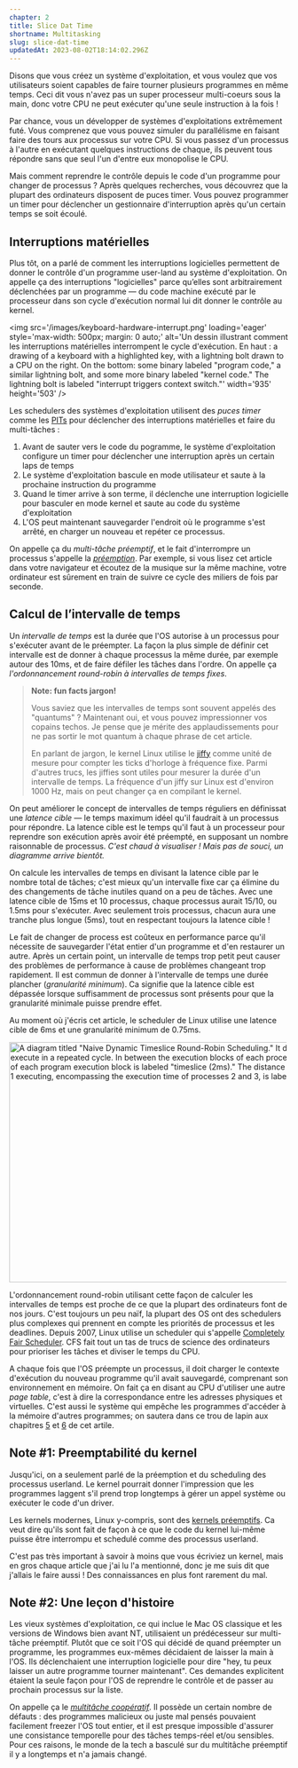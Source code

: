 ```yaml
---
chapter: 2
title: Slice Dat Time
shortname: Multitasking
slug: slice-dat-time
updatedAt: 2023-08-02T18:14:02.296Z
---
```


Disons que vous créez un système d'exploitation, et vous voulez que vos utilisateurs soient capables de faire tourner plusieurs programmes en même temps. Ceci dit vous n'avez pas un super processeur multi-coeurs sous la main, donc votre CPU ne peut exécuter qu'une seule instruction à la fois !

Par chance, vous un développer de systèmes d'exploitations extrêmement futé. Vous comprenez que vous pouvez simuler du parallélisme en faisant faire des tours aux processus sur votre CPU. Si vous passez d'un processus à l'autre en exécutant quelques instructions de chaque, ils peuvent tous répondre sans que seul l'un d'entre eux monopolise le CPU.

Mais comment reprendre le contrôle depuis le code d'un programme pour changer de processus ? Après quelques recherches, vous découvrez que la plupart des ordinateurs disposent de puces timer. Vous pouvez programmer un timer pour déclencher un gestionnaire d'interruption après qu'un certain temps se soit écoulé.

## Interruptions matérielles

Plus tôt, on a parlé de comment les interruptions logicielles permettent de donner le contrôle d'un programme user-land au système d'exploitation. On appelle ça des interruptions "logicielles" parce qu’elles sont arbitrairement déclenchées par un programme — du code machine exécuté par le processeur dans son cycle d'exécution normal lui dit donner le contrôle au kernel.

<img src='/images/keyboard-hardware-interrupt.png' loading='eager' style='max-width: 500px; margin: 0 auto;' alt='Un dessin illustrant comment les interruptions matérielles interrompent le cycle d'exécution. En haut : a drawing of a keyboard with a highlighted key, with a lightning bolt drawn to a CPU on the right. On the bottom: some binary labeled "program code," a similar lightning bolt, and some more binary labeled "kernel code." The lightning bolt is labeled "interrupt triggers context switch."' width='935' height='503' />

Les schedulers des systèmes d'exploitation utilisent des *puces timer* comme les [PITs](https://en.wikipedia.org/wiki/Programmable_interval_timer) pour déclencher des interruptions matérielles et faire du multi-tâches :

1. Avant de sauter vers le code du pogramme, le système d'exploitation configure un timer pour déclencher une interruption après un certain laps de temps
2. Le système d'exploitation bascule en mode utilisateur et saute à la prochaine instruction du programme
3. Quand le timer arrive à son terme, il déclenche une interruption logicielle pour basculer en mode kernel et saute au code du système d'exploitation
4. L'OS peut maintenant sauvegarder l'endroit où le programme s'est arrêté, en charger un nouveau et repéter ce processus.

On appelle ça du *multi-tâche préemptif*, et le fait d'interrompre un processus s'appelle la [*préemption*](https://fr.wikipedia.org/wiki/Multit%C3%A2che_pr%C3%A9emptif). Par exemple, si vous lisez cet article dans votre navigateur et écoutez de la musique sur la même machine, votre ordinateur est sûrement en train de suivre ce cycle des miliers de fois par seconde.

## Calcul de l’intervalle de temps

Un *intervalle de temps* est la durée que l'OS autorise à un processus pour s'exécuter avant de le préempter. La façon la plus simple de définir cet intervalle est de donner à chaque processus la même durée, par exemple autour des 10ms, et de faire défiler les tâches dans l'ordre. On appelle ça *l'ordonnancement round-robin à intervalles de temps fixes*.

> **Note: fun facts jargon!**
> 
> Vous saviez que les intervalles de temps sont souvent appelés des "quantums" ? Maintenant oui, et vous pouvez impressionner vos copains techos. Je pense que je mérite des applaudissements pour ne pas sortir le mot quantum à chaque phrase de cet article.
> 
> En parlant de jargon, le kernel Linux utilise le [jiffy](https://github.com/torvalds/linux/blob/22b8cc3e78f5448b4c5df00303817a9137cd663f/include/linux/jiffies.h) comme unité de mesure pour compter les ticks d'horloge à fréquence fixe. Parmi d'autres trucs, les jiffies sont utiles pour mesurer la durée d'un intervalle de temps. La fréquence d'un jiffy sur Linux est d'environ 1000 Hz, mais on peut changer ça en compilant le kernel.

On peut améliorer le concept de intervalles de temps réguliers en définissat une *latence cible* — le temps maximum idéel qu'il faudrait à un processus pour répondre. La latence cible est le temps qu'il faut à un processeur pour reprendre son exécution après avoir été préempté, en supposant un nombre raisonnable de processus. *C'est chaud à visualiser ! Mais pas de souci, un diagramme arrive bientôt.*

On calcule les intervalles de temps en divisant la latence cible par le nombre total de tâches; c'est mieux qu'un intervalle fixe car ça élimine du des changements de tâche inutiles quand on a peu de tâches. Avec une latence cible de 15ms et 10 processus, chaque processus aurait 15/10, ou 1.5ms pour s'exécuter. Avec seulement trois processus, chacun aura une tranche plus longue (5ms), tout en respectant toujours la latence cible !

Le fait de changer de process est coûteux en performance parce qu'il nécessite de sauvegarder l'état entier d'un programme et d'en restaurer un autre. Après un certain point, un intervalle de temps trop petit peut causer des problèmes de performance à cause de problèmes changeant trop rapidement. Il est commun de donner à l'intervalle de temps une durée plancher (*granularité minimum*). Ca signifie que la latence cible est dépassée lorsque suffisamment de processus sont présents pour que la granularité minimale puisse prendre effet.

Au moment où j'écris cet article, le scheduler de Linux utilise une latence cible de 6ms et une granularité minimum de 0.75ms.

<img src='/images/linux-scheduler-target-latency.png' loading='lazy' style='max-width: 500px; margin: 0 auto;' alt='A diagram titled "Naive Dynamic Timeslice Round-Robin Scheduling." It depicts a time series of 3 different processes getting time to execute in a repeated cycle. In between the execution blocks of each process is a much shorter block labeled "kernel scheduler." The length of each program execution block is labeled "timeslice (2ms)." The distance from the start of process 1 executing to the next start of process 1 executing, encompassing the execution time of processes 2 and 3, is labeled as "target latency (6ms)."' width='935' height='433' />

L'ordonnancement round-robin utilisant cette façon de calculer les intervalles de temps est proche de ce que la plupart des ordinateurs font de nos jours. C'est toujours un peu naïf, la plupart des OS ont des schedulers plus complexes qui prennent en compte les priorités de processus et les deadlines. Depuis 2007, Linux utilise un scheduler qui s'appelle [Completely Fair Scheduler](https://docs.kernel.org/scheduler/sched-design-CFS.html). CFS fait tout un tas de trucs de science des ordinateurs pour prioriser les tâches et diviser le temps du CPU.

A chaque fois que l'OS préempte un processus, il doit charger le contexte d'exécution du nouveau programme qu'il avait sauvegardé, comprenant son environnement en mémoire. On fait ça en disant au CPU d'utiliser une autre *page table*, c'est à dire la correspondance entre les adresses physiques et virtuelles. C'est aussi le système qui empêche les programmes d'accéder à la mémoire d'autres programmes; on sautera dans ce trou de lapin aux chapitres [5](/the-translator-in-your-computer) et [6](/lets-talk-about-forks-and-cows) de cet artile.

## Note #1: Preemptabilité du kernel

Jusqu'ici, on a seulement parlé de la préemption et du scheduling des processus userland. Le kernel pourrait donner l'impression que les programmes laggent s'il prend trop longtemps à gérer un appel système ou exécuter le code d'un driver.

Les kernels modernes, Linux y-compris, sont des [kernels préemptifs](https://en.wikipedia.org/wiki/Kernel_preemption). Ca veut dire qu'ils sont fait de façon à ce que le code du kernel lui-même puisse être interrompu et schedulé comme des processus userland.

C'est pas très important à savoir à moins que vous écriviez un kernel, mais en gros chaque article que j'ai lu l'a mentionné, donc je me suis dit que j'allais le faire aussi ! Des connaissances en plus font rarement du mal.

## Note #2: Une leçon d'histoire

Les vieux systèmes d'exploitation, ce qui inclue le Mac OS classique et les versions de Windows bien avant NT, utilisaient un prédécesseur sur multi-tâche préemptif. Plutôt que ce soit l'OS qui décidé de quand préempter un programme, les programmes eux-mêmes décidaient de laisser la main à l'OS. Ils déclenchaient une interruption logicielle pour dire "hey, tu peux laisser un autre programme tourner maintenant". Ces demandes explicitent étaient la seule façon pour l'OS de reprendre le contrôle et de passer au prochain processus sur la liste.

On appelle ça le [*multitâche coopératif*](https://en.wikipedia.org/wiki/Cooperative_multitasking). Il possède un certain nombre de défauts : des programmes malicieux ou juste mal pensés pouvaient facilement freezer l'OS tout entier, et il est presque impossible d'assurer une consistance temporelle pour des tâches temps-réel et/ou sensibles. Pour ces raisons, le monde de la tech a basculé sur du multitâche préemptif il y a longtemps et n'a jamais changé.
